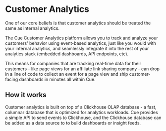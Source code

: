 # Customer Analytics

One of our core beliefs is that customer analytics should be treated the same as internal analytics.

The Cue Customer Analytics platform allows you to track and analyze your customers' behavior using event-based analytics, just like you would with your internal analytics, and seamlessly integrate it into the rest of your analytics stack (embedded dashboards, API endpoints, etc).

This means for companies that are tracking real-time data for their customers - like page views for an affiliate link sharing company - can drop in a line of code to collect an event for a page view and ship customer-facing dashboards in minutes all within Cue.

## How it works

Customer analytics is built on top of a Clickhouse OLAP database - a fast, columnar database that is optimized for analytics workloads. Cue provides a simple API to send events to Clickhouse, and the Clickhouse database can be added as a data source to to build dashboards or insight feeds.


